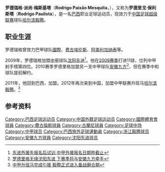{{noteTA|G1=足球|G2=南美球會}}
{{Football player infobox 
| playername = 罗德瑞格·梅斯基塔<br>Rodrigo Paulista
| image = 
| fullname = Rodrigo Paixão Mesquita
| height = {{height|m=1.71}}
| dateofbirth = {{Birth date and age|1985|3|4}} 
| cityofbirth = [[圣保罗_(巴西)|圣保罗]]
| countryofbirth = {{BRA}} 
| currentclub  = [[浙江毅腾足球俱乐部|浙江毅腾]]
| clubnumber = 
| position = [[中场|中场]]
| youthyears1 = 2000–2002
| youthclubs1 = [[國際體育會|國際體育會]]
| years1 = 2002–2006  | clubs1 = [[國際體育會|國際體育會]]      | caps1 = 40 | goals1 = 6
| years2 = 2006        | clubs2 = [[費古倫斯足球會|费古埃伦斯]]  | caps2 =   | goals2 =  
| years3 = 2007        | clubs3 = [[阿美利加纳泰|阿美利加纳泰]]      | caps3 =   | goals3 =  
| years4 = 2007–2008  | clubs4 = [[格雷米奥巴鲁埃里|格雷米奥巴鲁埃里]]    | caps4 =   | goals4 =  
| years5 = 2008–2009  | clubs5 = [[國際體育會|國際體育會]]          | caps5 = 2| goals5 = 0
| years6 = 2009        | clubs6 = [[沈阳东进|沈阳东进]]           | caps6 = 16| goals6 = 11
| years7 = 2010        | clubs7 = [[安徽九方|安徽九方]]           | caps7 = 9| goals7 = 1
| years8 = 2010–2011  | clubs8 = {{le|南卡希亚斯体育和娱乐俱乐部|Sociedade Esportiva e Recreativa Caxias do Sul|卡希亚斯}}| caps8 = 4| goals8 = 0
| years9 = 2011        | clubs9 = → [[瓜拉尼足球俱乐部|瓜拉尼]]（租借）| caps9 = 21| goals9 = 0
| years10 = 2012–2014 | clubs10 = [[哈尔滨毅腾|哈尔滨毅腾]]        | caps10 =  83| goals10 = 22
| years11 = 2015       | clubs11 = [[贵州智诚|贵州智诚]]          | caps11 = 21| goals11 = 1
| years12 = 2016–     | clubs12 = [[浙江毅腾|浙江毅腾]]          | caps12 = 0 | goals12 = 0
| nationalyears1 =  
| nationalteam1 =  
| nationalcaps1 =    
| nationalgoals1 = 
| pcupdate = 2015年11月1日
| ntupdate =
}}
'''罗德瑞格·派尚·梅斯基塔'''（'''Rodrigo Paixão Mesquita'''，{{bd|1985年|3月4日|||Rodrigo Paixao Mesquita}}），又称为'''罗德里戈·保利斯塔'''（'''Rodrigo Paulista'''），是一名[[巴西|巴西]]职业足球运动员，现效力于[[中国足球超级联赛|中国足球超级联赛]]球队[[哈尔滨毅腾|哈尔滨毅腾]]。

==职业生涯==
罗德瑞格曾效力巴甲球队[[國際體育會|國際]]、[[費古倫斯足球會|费古埃伦斯]]、[[阿美利加纳泰|阿美利加纳泰]]等。

2009年，罗德瑞格加盟[[中甲|中甲]]球队[[沈阳东进|沈阳东进]]<ref>[http://news.liao1.com/newspage/2009/03/4268990.html 东进外援先报名后试训 中甲外援报名日期昨截止]{{Dead link|date=2018年6月 |bot=InternetArchiveBot |fix-attempted=no }}</ref>。他在[[2009年中国足球甲级联赛|2009赛季]]打进11球，位列中甲射手榜第四位。2010赛季罗德里格加盟另一支中甲球队[[安徽九方|安徽九方]]<ref>[http://sports.sina.com.cn/b/2010-01-24/13364806551.shtml 罗德里格无缘沈阳东进 下赛季将与安徽九方牵手]</ref>，但在赛季中和球队提前解约。

2011年，他回到巴西，加盟{{tsl|en|Sociedade Esportiva e Recreativa Caxias do Sul||卡西亚斯}}。2012年再次来到中国，加盟中甲联赛升班马[[哈尔滨毅腾|哈尔滨毅腾]]。<ref>[http://sports.qq.com/a/20120301/000953.htm 中甲升班马完成引援 毅腾正式进入备战磨合期]</ref>

==参考资料==
{{reflist}}

{{2013年中甲分类名单毅腾}}
{{2014年中超分类名单哈尔滨}}
{{2015年中甲分类名单贵州智诚}}
{{2016年中甲分类名单浙江毅腾}}
{{2018年中甲分类名单浙江毅腾}}

{{DEFAULTSORT:Rodrigo Paixao Mesquita}}
[[Category:巴西足球运动员|Category:巴西足球运动员]]
[[Category:中国外籍足球运动员|Category:中国外籍足球运动员]]
[[Category:國際體育會球員|Category:國際體育會球員]]
[[Category:費古倫斯球員|Category:費古倫斯球員]]
[[Category:古蘭尼球員|Category:古蘭尼球員]]
[[Category:足球中场|Category:足球中场]]
[[Category:中甲球员|Category:中甲球员]]
[[Category:巴西旅外足球運動員|Category:巴西旅外足球運動員]]
[[Category:浙江毅腾球员|Category:浙江毅腾球员]]
[[Category:安徽九方球員|Category:安徽九方球員]]
[[Category:沈阳东进球员|Category:沈阳东进球员]]